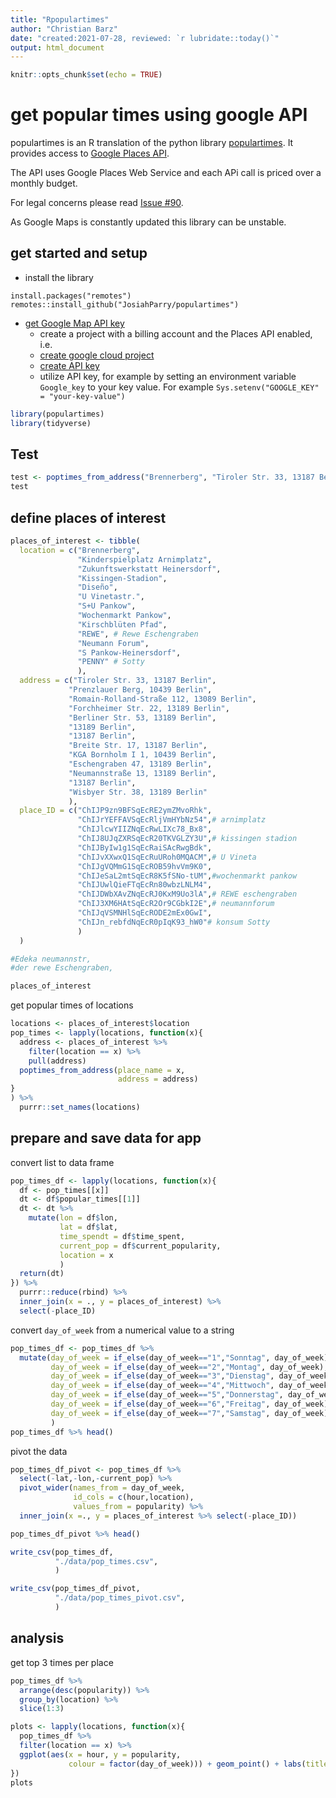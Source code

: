 ```yaml
---
title: "Rpopulartimes"
author: "Christian Barz"
date: "created:2021-07-28, reviewed: `r lubridate::today()`"
output: html_document
---
```


```r
knitr::opts_chunk$set(echo = TRUE)
```

# get popular times using google API

populartimes is an R translation of the python library [populartimes](https://github.com/m-wrzr/populartimes). It provides access to [Google Places API](https://developers.google.com/maps/documentation/places/web-service/overview).

The API uses Google Places Web Service and each APi call is priced over a monthly budget.

For legal concerns please read [Issue #90](https://github.com/m-wrzr/populartimes/issues/90).

As Google Maps is constantly updated this library can be unstable.

## get started and setup

- install the library
```
install.packages("remotes")
remotes::install_github("JosiahParry/populartimes")
```
- [get Google Map API key](https://developers.google.com/places/web-service/get-api-key)
  - create a project with a billing account and the Places API enabled, i.e.
  - [create google cloud project](https://console.cloud.google.com/projectcreate?_ga=2.109071308.870652759.1627453303-208296733.1627165040) 
  - [create API key](https://developers.google.com/maps/documentation/places/web-service/get-api-key?hl=de)
  - utilize API key, for example by setting an environment variable `Google_key` to your key value. For example `Sys.setenv("GOOGLE_KEY" = "your-key-value")`
  
  
```r
library(populartimes)
library(tidyverse)
```

## Test
  
```r
test <- poptimes_from_address("Brennerberg", "Tiroler Str. 33, 13187 Berlin")
test
```

## define places of interest

```r
places_of_interest <- tibble(
  location = c("Brennerberg",
               "Kinderspielplatz Arnimplatz",
               "Zukunftswerkstatt Heinersdorf",
               "Kissingen-Stadion",
               "Diseño",
               "U Vinetastr.",
               "S+U Pankow",
               "Wochenmarkt Pankow",
               "Kirschblüten Pfad",
               "REWE", # Rewe Eschengraben
               "Neumann Forum",
               "S Pankow-Heinersdorf",
               "PENNY" # Sotty
               ),
  address = c("Tiroler Str. 33, 13187 Berlin",
             "Prenzlauer Berg, 10439 Berlin",
             "Romain-Rolland-Straße 112, 13089 Berlin",
             "Forchheimer Str. 22, 13189 Berlin",
             "Berliner Str. 53, 13189 Berlin",
             "13189 Berlin",
             "13187 Berlin",
             "Breite Str. 17, 13187 Berlin",
             "KGA Bornholm I 1, 10439 Berlin",
             "Eschengraben 47, 13189 Berlin",
             "Neumannstraße 13, 13189 Berlin",
             "13187 Berlin",
             "Wisbyer Str. 38, 13189 Berlin"
             ),
  place_ID = c("ChIJP9zn9BFSqEcRE2ymZMvoRhk",
               "ChIJrYEFFAVSqEcRljVmHYbNz54",# arnimplatz
               "ChIJlcwYIIZNqEcRwLIXc78_Bx8",
               "ChIJ8UJqZXRSqEcR20TKVGLZY3U",# kissingen stadion
               "ChIJByIw1g1SqEcRaiSAcRwgBdk",
               "ChIJvXXwxQ1SqEcRuURoh0MQACM",# U Vineta
               "ChIJgVQMmG1SqEcROB59hvVm9K0",
               "ChIJeSaL2mtSqEcR8K5fSNo-tUM",#wochenmarkt pankow
               "ChIJUwlQieFTqEcRn80wbzLNLM4",
               "ChIJDWbXAvZNqEcRJ0KxM9Uo3lA",# REWE eschengraben
               "ChIJ3XM6HAtSqEcR2Or9CGbkI2E",# neumannforum
               "ChIJqVSMNHlSqEcRODE2mEx0GwI",
               "ChIJn_rebfdNqEcR0pIqK93_hW0"# konsum Sotty
               )
  )

#Edeka neumannstr, 
#der rewe Eschengraben, 

places_of_interest
```

get popular times of locations

```r
locations <- places_of_interest$location
pop_times <- lapply(locations, function(x){
  address <- places_of_interest %>%
    filter(location == x) %>%
    pull(address)
  poptimes_from_address(place_name = x,
                        address = address)
}
) %>%
  purrr::set_names(locations)
```


## prepare and save data for app

convert list to data frame

```r
pop_times_df <- lapply(locations, function(x){
  df <- pop_times[[x]] 
  dt <- df$popular_times[[1]]
  dt <- dt %>%
    mutate(lon = df$lon,
           lat = df$lat,
           time_spendt = df$time_spent,
           current_pop = df$current_popularity,
           location = x
           )
  return(dt)
}) %>%
  purrr::reduce(rbind) %>%
  inner_join(x = ., y = places_of_interest) %>%
  select(-place_ID)
```

convert `day_of_week` from a numerical value to a string

```r
pop_times_df <- pop_times_df %>%
  mutate(day_of_week = if_else(day_of_week=="1","Sonntag", day_of_week),
         day_of_week = if_else(day_of_week=="2","Montag", day_of_week),
         day_of_week = if_else(day_of_week=="3","Dienstag", day_of_week),
         day_of_week = if_else(day_of_week=="4","Mittwoch", day_of_week),
         day_of_week = if_else(day_of_week=="5","Donnerstag", day_of_week),
         day_of_week = if_else(day_of_week=="6","Freitag", day_of_week),
         day_of_week = if_else(day_of_week=="7","Samstag", day_of_week),
         )
pop_times_df %>% head()
```

pivot the data

```r
pop_times_df_pivot <- pop_times_df %>%
  select(-lat,-lon,-current_pop) %>%
  pivot_wider(names_from = day_of_week, 
              id_cols = c(hour,location),
              values_from = popularity) %>%
  inner_join(x =., y = places_of_interest %>% select(-place_ID))

pop_times_df_pivot %>% head()
```

```r
write_csv(pop_times_df, 
          "./data/pop_times.csv",
          )

write_csv(pop_times_df_pivot, 
          "./data/pop_times_pivot.csv",
          )
```


## analysis

get top 3 times per place

```r
pop_times_df %>%
  arrange(desc(popularity)) %>%
  group_by(location) %>%
  slice(1:3)
```


```r
plots <- lapply(locations, function(x){
  pop_times_df %>%
  filter(location == x) %>%
  ggplot(aes(x = hour, y = popularity,
             colour = factor(day_of_week))) + geom_point() + labs(title = paste("location:", x))
})
plots
```



